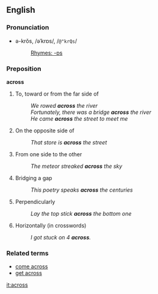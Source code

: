 == English ==
=== Pronunciation ===
*ə-krŏs, /əˈkrɒs/, /<tt>@"krQs</tt>/
*:[[Rhymes:English:-ɒs|Rhymes: -ɒs]]

=== Preposition ===
'''across'''

# To, toward or from the far side of
#: ''We rowed '''across''' the river''
#: ''Fortunately, there was a bridge '''across''' the river''
#: ''He came '''across''' the street to meet me''
# On the opposite side of
#: ''That store is '''across''' the street''
# From one side to the other
#: ''The meteor streaked '''across''' the sky''
# Bridging a gap
#: ''This poetry speaks '''across''' the centuries''
# Perpendicularly
#: ''Lay the top stick '''across''' the bottom one''
# Horizontally (in crosswords)
#: ''I got stuck on 4 '''across'''.''

=== Related terms ===
*[[come across]]
*[[get across]]

[[it:across]]